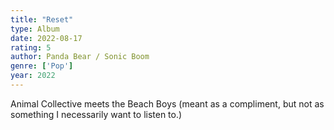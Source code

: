 ```yaml
---
title: "Reset"
type: Album
date: 2022-08-17
rating: 5
author: Panda Bear / Sonic Boom
genre: ['Pop']
year: 2022
---
```


Animal Collective meets the Beach Boys (meant as a compliment, but not as something I necessarily want to listen to.)

